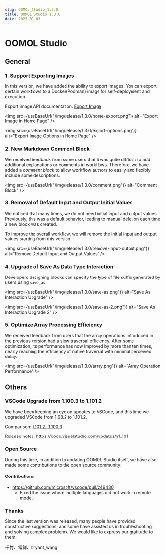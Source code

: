 ```yaml
---
slug: OOMOL_Studio_1.3.0
title: OOMOL Studio 1.3.0
date: 2025-07-03
---
```



# OOMOL Studio

## General

### 1. Support Exporting Images

In this version, we have added the ability to export images. You can export certain workflows to a Docker(Podman) image for self-deployment and execution.

Export image API documentation: [Export Image]

<img
  src={useBaseUrl("/img/release/1.3.0/home-export.png")}
  alt="Export Image in Home Page"
/>

<img
  src={useBaseUrl("/img/release/1.3.0/export-options.png")}
  alt="Export Image Options in Home Page"
/>

### 2. New Markdown Comment Block

We received feedback from some users that it was quite difficult to add additional explanations or comments in workflows. Therefore, we have added a _comment block_ to allow workflow authors to easily and flexibly include some descriptions.

<img
  src={useBaseUrl("/img/release/1.3.0/comment.png")}
  alt="Comment Block"
/>

### 3. Removal of Default Input and Output Initial Values

We noticed that many times, we do not need initial input and output values. Previously, this was a default behavior, leading to manual deletion each time a new block was created.

To improve the overall workflow, we will remove the initial input and output values starting from this version.

<img
  src={useBaseUrl("/img/release/1.3.0/remove-input-output.png")}
  alt="Remove Default Input and Output Values"
/>

### 4. Upgrade of Save As Data Type Interaction

Developers designing blocks can specify the type of file suffix generated by users using `save_as`.

<img
  src={useBaseUrl("/img/release/1.3.0/save-as.png")}
  alt="Save As Interaction Upgrade"
/>

<img
  src={useBaseUrl("/img/release/1.3.0/save-as-2.png")}
  alt="Save As Interaction Upgrade 2"
/>

### 5. Optimize Array Processing Efficiency

We received feedback from users that the array operations introduced in the previous version had a slow traversal efficiency. After some optimization, its performance has now improved by more than ten times, nearly reaching the efficiency of native traversal with minimal perceived delay.

<img
  src={useBaseUrl("/img/release/1.3.0/array.png")}
  alt="Array Operation Performance"
/>

## Others

### VSCode Upgrade from 1.100.3 to 1.101.2

We have been keeping an eye on updates to VSCode, and this time we upgraded VSCode from 1.98.2 to 1.101.2.

Comparison: [1.101.2...1.100.3]

Release notes: https://code.visualstudio.com/updates/v1_101

### Open Source

During this time, in addition to updating OOMOL Studio itself, we have also made some contributions to the open source community:

#### Contributions

* https://github.com/microsoft/vscode/pull/249430
  * Fixed the issue where multiple languages did not work in remote mode.


### Thanks

Since the last version was released, many people have provided constructive suggestions, and some have assisted us in troubleshooting and solving complex problems. We would like to express our gratitude to them:

千竹、常鲜、bryant_wang

[1.101.2...1.100.3]: https://github.com/microsoft/vscode/compare/1.101.2...1.100.3
[Export Image]: https://oomol.com/docs/advanced-guide/export-image/